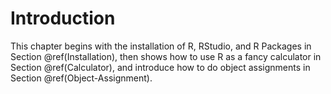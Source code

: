 # Introduction {#introduction}

This chapter begins with the installation of R, RStudio, and R Packages in Section \@ref(Installation), then shows how to use R as a fancy calculator in Section \@ref(Calculator), and introduce how to do object assignments in Section \@ref(Object-Assignment).

